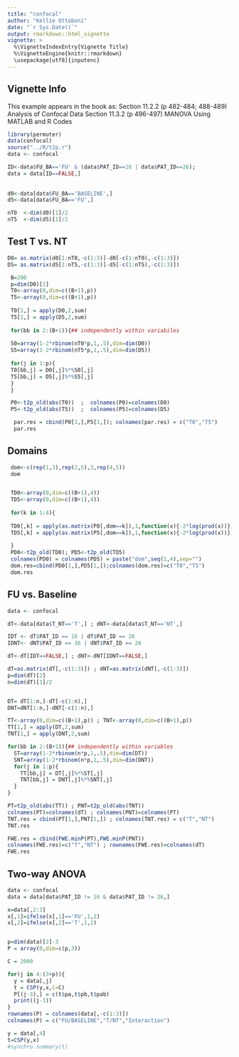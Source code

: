 ```yaml
---
title: "confocal"
author: "Kellie Ottoboni"
date: "`r Sys.Date()`"
output: rmarkdown::html_vignette
vignette: >
  %\VignetteIndexEntry{Vignette Title}
  %\VignetteEngine{knitr::rmarkdown}
  \usepackage[utf8]{inputenc}
---
```



## Vignette Info

This example appears in the book as:
Section 11.2.2 (p 482-484; 488-489)	Analysis of Confocal Data
Section 11.3.2 (p 496-497)	MANOVA Using MATLAB and R Codes 

```r
library(permuter)
data(confocal)
source("../R/t2p.r")
data <- confocal
```

```r
ID<-data$FU_BA=='FU' & (data$PAT_ID==16 | data$PAT_ID==26); 
data = data[ID==FALSE,]
 
 
d0<-data[data$FU_BA=='BASELINE',]
d5<-data[data$FU_BA=='FU',]

nT0  <-dim(d0)[1]/2
nT5  <-dim(d5)[1]/2
```

## Test T vs. NT
```r
D0= as.matrix(d0[1:nT0,-c(1:3)]-d0[-c(1:nT0),-c(1:3)])
D5= as.matrix(d5[1:nT5,-c(1:3)]-d5[-c(1:nT5),-c(1:3)])

 B=200
 p=dim(D0)[2]
 T0<-array(0,dim=c((B+1),p))
 T5<-array(0,dim=c((B+1),p))
 
 T0[1,] = apply(D0,2,sum)
 T5[1,] = apply(D5,2,sum)
 
 for(bb in 2:(B+1)){## independently within variabiles
 
 S0=array(1-2*rbinom(nT0*p,1,.5),dim=dim(D0))
 S5=array(1-2*rbinom(nT5*p,1,.5),dim=dim(D5))
 
 for(j in 1:p){
 T0[bb,j] = D0[,j]%*%S0[,j]
 T5[bb,j] = D5[,j]%*%S5[,j]
 }
 }

 P0<-t2p_old(abs(T0))  ;  colnames(P0)=colnames(D0)
 P5<-t2p_old(abs(T5))  ;  colnames(P5)=colnames(D5)

  par.res = cbind(P0[1,],P5[1,]); colnames(par.res) = c("T0","T5")
  par.res 

```

## Domains
```r
 dom<-c(rep(1,3),rep(2,5),3,rep(4,5))
 dom


 TD0<-array(0,dim=c((B+1),4))
 TD5<-array(0,dim=c((B+1),4))
 
 for(k in 1:4){
 
 TD0[,k] = apply(as.matrix(P0[,dom==k]),1,function(x){-2*log(prod(x))})
 TD5[,k] = apply(as.matrix(P5[,dom==k]),1,function(x){-2*log(prod(x))})
 
 }
 PD0<-t2p_old(TD0); PD5<-t2p_old(TD5)
 colnames(PD0) = colnames(PD5) = paste("dom",seq(1,4),sep="")
 dom.res=cbind(PD0[1,],PD5[1,]);colnames(dom.res)=c("T0","T5")
 dom.res
```

## FU vs. Baseline
```r
data <- confocal

dT<-data[data$T_NT=='T',] ; dNT<-data[data$T_NT=='NT',]

IDT <- dT$PAT_ID == 16 | dT$PAT_ID == 26
IDNT<- dNT$PAT_ID == 16 | dNT$PAT_ID == 26  

dT<-dT[IDT==FALSE,] ; dNT<-dNT[IDNT==FALSE,]

dT=as.matrix(dT[,-c(1:3)]) ; dNT=as.matrix(dNT[,-c(1:3)])
p=dim(dT)[2]
n=dim(dT)[1]/2


DT= dT[1:n,]-dT[-c(1:n),]
DNT=dNT[1:n,]-dNT[-c(1:n),]

TT<-array(0,dim=c((B+1),p)) ; TNT<-array(0,dim=c((B+1),p))
TT[1,] = apply(DT,2,sum)
TNT[1,] = apply(DNT,2,sum)

for(bb in 2:(B+1)){## independently within variables 
  ST=array(1-2*rbinom(n*p,1,.5),dim=dim(DT))
  SNT=array(1-2*rbinom(n*p,1,.5),dim=dim(DNT))
  for(j in 1:p){
    TT[bb,j] = DT[,j]%*%ST[,j]
    TNT[bb,j] = DNT[,j]%*%SNT[,j]
  }
}

PT=t2p_old(abs(TT)) ; PNT=t2p_old(abs(TNT))
colnames(PT)=colnames(dT) ; colnames(PNT)=colnames(PT)
TNT.res = cbind(PT[1,],PNT[1,]) ; colnames(TNT.res) = c("T","NT")
TNT.res

FWE.res = cbind(FWE.minP(PT),FWE.minP(PNT))
colnames(FWE.res)=c("T","NT") ; rownames(FWE.res)=colnames(dT)
FWE.res
```

## Two-way ANOVA
```r
data <- confocal
data = data[data$PAT_ID != 16 & data$PAT_ID != 26,]

x=data[,2:3]
x[,1]=ifelse(x[,1]=='FU',1,2)
x[,2]=ifelse(x[,2]=='T',1,2)


p=dim(data)[2]-3
P = array(0,dim=c(p,3))

C = 2000

for(j in 4:(3+p)){
  y = data[,j]
  t = CSP(y,x,C=C)
  P[(j-3),] = c(t$pa,t$pb,t$pab)
  print((j-3))
}
rownames(P) = colnames(data[,-c(1:3)])
colnames(P) = c("FU/BASELINE","T/NT","Interaction")

y = data[,4]
t=CSP(y,x)
#synchro.summary(t)
```